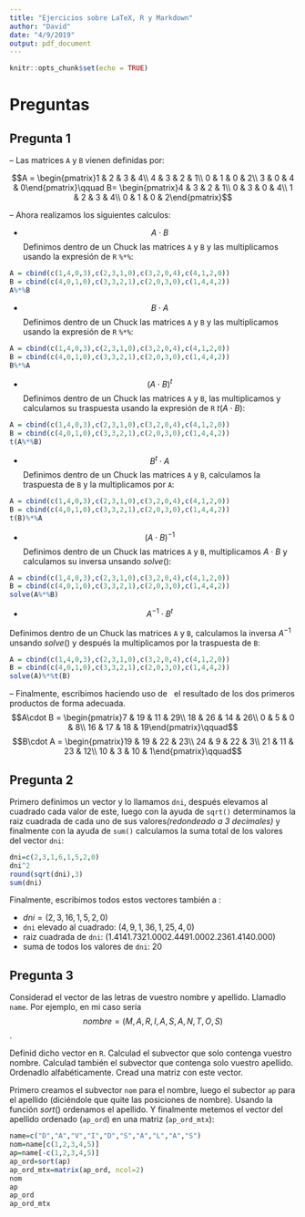 ```yaml
---
title: "Ejercicios sobre LaTeX, R y Markdown"
author: "David"
date: "4/9/2019"
output: pdf_document
---
```


```r
knitr::opts_chunk$set(echo = TRUE)
```


# Preguntas

## Pregunta 1

-- Las matrices `A` y `B` vienen definidas por: 

$$A = \begin{pmatrix}1 & 2 & 3 & 4\\ 4 & 3 & 2 & 1\\ 0 & 1 & 0 & 2\\ 3 & 0 & 4 & 0\end{pmatrix}\qquad B= \begin{pmatrix}4 & 3 & 2 & 1\\ 0 & 3 & 0 & 4\\ 1 & 2 & 3 & 4\\ 0 & 1 & 0 & 2\end{pmatrix}$$

-- Ahora realizamos los siguientes calculos:

- $$A\cdot B$$
Definimos dentro de un Chuck las matrices `A` y `B` y las multiplicamos usando la expresión de `R` `%*%`:

```r
A = cbind(c(1,4,0,3),c(2,3,1,0),c(3,2,0,4),c(4,1,2,0))
B = cbind(c(4,0,1,0),c(3,3,2,1),c(2,0,3,0),c(1,4,4,2))
A%*%B
```


- $$B\cdot A$$
Definimos dentro de un Chuck las matrices `A` y `B` y las multiplicamos usando la expresión de `R` `%*%`:
```r
A = cbind(c(1,4,0,3),c(2,3,1,0),c(3,2,0,4),c(4,1,2,0))
B = cbind(c(4,0,1,0),c(3,3,2,1),c(2,0,3,0),c(1,4,4,2))
B%*%A
```

- $$(A\cdot B)^t$$
Definimos dentro de un Chuck las matrices `A` y `B`, las multiplicamos y calculamos su traspuesta usando la expresión de `R` $t(A\cdot B)$:
```r
A = cbind(c(1,4,0,3),c(2,3,1,0),c(3,2,0,4),c(4,1,2,0))
B = cbind(c(4,0,1,0),c(3,3,2,1),c(2,0,3,0),c(1,4,4,2))
t(A%*%B)
```

- $$B^t\cdot A$$
Definimos dentro de un Chuck las matrices `A` y `B`, calculamos la traspuesta de `B` y la multiplicamos por `A`:
```r
A = cbind(c(1,4,0,3),c(2,3,1,0),c(3,2,0,4),c(4,1,2,0))
B = cbind(c(4,0,1,0),c(3,3,2,1),c(2,0,3,0),c(1,4,4,2))
t(B)%*%A
```

- $$(A\cdot B)^{-1}$$
Definimos dentro de un Chuck las matrices `A` y `B`, multiplicamos $A\cdot B$ y calculamos su inversa unsando $solve()$:
```r
A = cbind(c(1,4,0,3),c(2,3,1,0),c(3,2,0,4),c(4,1,2,0))
B = cbind(c(4,0,1,0),c(3,3,2,1),c(2,0,3,0),c(1,4,4,2))
solve(A%*%B)
```

- $$A^{-1}\cdot B^t$$

Definimos dentro de un Chuck las matrices `A` y `B`, calculamos la inversa $A^{-1}$ unsando $solve()$ y después la multiplicamos por la traspuesta de `B`:
```r
A = cbind(c(1,4,0,3),c(2,3,1,0),c(3,2,0,4),c(4,1,2,0))
B = cbind(c(4,0,1,0),c(3,3,2,1),c(2,0,3,0),c(1,4,4,2))
solve(A)%*%t(B)
```


-- Finalmente, escribimos haciendo uso de \LaTeX\  el resultado de los dos primeros productos de forma adecuada.
$$A\cdot B = \begin{pmatrix}7 & 19 & 11 & 29\\ 18 & 26 & 14 & 26\\ 0 & 5 & 0 & 8\\ 16 & 17 & 18 & 19\end{pmatrix}\qquad$$
$$B\cdot A = \begin{pmatrix}19 & 19 & 22 & 23\\ 24 & 9 & 22 & 3\\ 21 & 11 & 23 & 12\\ 10 & 3 & 10 & 1\end{pmatrix}\qquad$$




## Pregunta 2

Primero definimos un vector y lo llamamos `dni`, después elevamos al cuadrado cada valor de este, luego con la ayuda de `sqrt()` determinamos la raiz cuadrada de cada uno de sus valores*(redondeado a 3 decimales)* y finalmente con la ayuda de `sum()` calculamos la suma total de los valores del vector `dni`:

```r
dni=c(2,3,1,6,1,5,2,0)
dni^2
round(sqrt(dni),3)
sum(dni)
```
Finalmente, escribimos todos estos vectores también a \LaTeX:

- $dni=(2,3,16,1,5,2,0)$
- `dni` elevado al cuadrado: $(4,9,1, 36,1, 25, 4,0)$
- raiz cuadrada de `dni`: $(1.414 1.732 1.000 2.449 1.000 2.236 1.414 0.000)$
- suma de todos los valores de `dni`: $20$


## Pregunta 3

Considerad el vector de las letras de vuestro nombre y apellido. Llamadlo `name`. Por ejemplo, en mi caso sería $$nombre = (M,A,R,I,A,S,A,N,T,O,S)$$.

Definid dicho vector en `R`. Calculad el subvector que solo contenga vuestro nombre. Calculad también el subvector que contenga solo vuestro apellido.
Ordenadlo alfabéticamente. Cread una matriz con este vector.

Primero creamos el subvector `nom` para el nombre, luego el subector `ap` para el apellido (diciéndole que quite las posiciones de nombre). Usando la función $sort()$ ordenamos el apellido. Y finalmente metemos el vector del apellido ordenado (`ap_ord`) en una matriz (`ap_ord_mtx`):


```r
name=c("D","A","V","I","D","S","A","L","A","S")
nom=name[c(1,2,3,4,5)]
ap=name[-c(1,2,3,4,5)]
ap_ord=sort(ap)
ap_ord_mtx=matrix(ap_ord, ncol=2)
nom
ap
ap_ord
ap_ord_mtx
```
